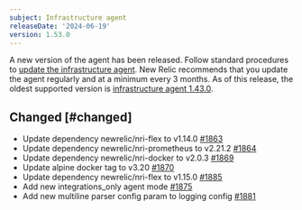 ```yaml
---
subject: Infrastructure agent
releaseDate: '2024-06-19'
version: 1.53.0
---
```


A new version of the agent has been released. Follow standard procedures to [update the infrastructure agent](/docs/infrastructure/install-configure-manage-infrastructure/update-or-uninstall/update-infrastructure-agent).
New Relic recommends that you update the agent regularly and at a minimum every 3 months. As of this release, the oldest supported version is [infrastructure agent 1.43.0](https://docs.newrelic.com/docs/release-notes/infrastructure-release-notes/infrastructure-agent-release-notes/new-relic-infrastructure-agent-1430/).

## Changed [#changed]

* Update dependency newrelic/nri-flex to v1.14.0 [#1863](https://github.com/newrelic/infrastructure-agent/pull/1863)
* Update dependency newrelic/nri-prometheus to v2.21.2 [#1864](https://github.com/newrelic/infrastructure-agent/pull/1864)
* Update dependency newrelic/nri-docker to v2.0.3 [#1869](https://github.com/newrelic/infrastructure-agent/pull/1869)
* Update alpine docker tag to v3.20 [#1870](https://github.com/newrelic/infrastructure-agent/pull/1870)
* Update dependency newrelic/nri-flex to v1.15.0 [#1885](https://github.com/newrelic/infrastructure-agent/pull/1885)
* Add new integrations_only agent mode [#1875](https://github.com/newrelic/infrastructure-agent/pull/1875)
* Add new multiline parser config param to logging config [#1881](https://github.com/newrelic/infrastructure-agent/pull/1881)

